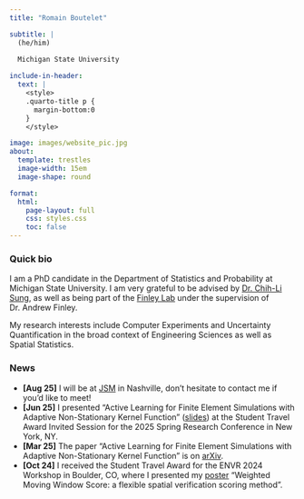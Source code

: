 ---
title: "Romain Boutelet"

subtitle: |
  (he/him)
  
  Michigan State University

include-in-header: 
  text: |
    <style>
    .quarto-title p {
      margin-bottom:0
    }
    </style>

image: images/website_pic.jpg
about: 
  template: trestles
  image-width: 15em
  image-shape: round

format:
  html:
    page-layout: full
    css: styles.css
    toc: false
---

### Quick bio

I am a PhD candidate in the Department of Statistics and Probability at Michigan State University. I am very grateful to be advised by [Dr. Chih-Li Sung](https://chihli.github.io/){target="_blank"}, as well as being part of the [Finley Lab](https://www.finley-lab.com/){target="_blank"} under the supervision of Dr. Andrew Finley.

My research interests include Computer Experiments and Uncertainty Quantification in the broad context of Engineering Sciences as well as Spatial Statistics.

### News

-   **\[Aug 25\]** I will be at [JSM](https://ww2.amstat.org/meetings/jsm/2025/) in Nashville, don't hesitate to contact me if you'd like to meet!
-   **\[Jun 25\]** I presented "Active Learning for Finite Element Simulations with Adaptive Non-Stationary Kernel Function" ([slides](files/SRC25_RomainBoutelet.pdf)) at the Student Travel Award Invited Session for the 2025 Spring Research Conference in New York, NY.
-   **\[Mar 25\]** The paper "Active Learning for Finite Element Simulations with Adaptive Non-Stationary Kernel Function" is on [arXiv](https://arxiv.org/abs/2503.23158).
-   **\[Oct 24\]** I received the Student Travel Award for the ENVR 2024 Workshop in Boulder, CO, where I presented my [poster](files/ENVR_24_Poster.pdf){target="_blank"} "Weighted Moving Window Score: a flexible spatial verification scoring method".
